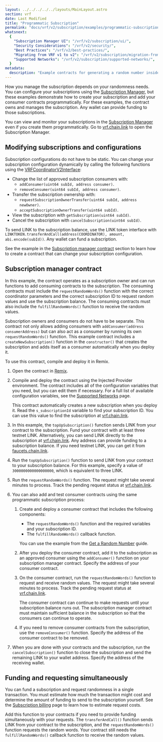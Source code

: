 ```yaml
---
layout: ../../../../../layouts/MainLayout.astro
section: vrf
date: Last Modified
title: "Programmatic Subscription"
permalink: "docs/vrf/v2/subscription/examples/programmatic-subscription/"
whatsnext:
  {
    "Subscription Manager UI": "/vrf/v2/subscription/ui/",
    "Security Considerations": "/vrf/v2/security/",
    "Best Practices": "/vrf/v2/best-practices/",
    "Migrating from VRF v1 to v2": "/vrf/v2/subscription/migration-from-v1/",
    "Supported Networks": "/vrf/v2/subscription/supported-networks/",
  }
metadata:
  description: "Example contracts for generating a random number inside a smart contract using Chainlink VRF v2."
---
```



<VrfCommon callout="subscription" />

How you manage the subscription depends on your randomness needs. You can configure your subscriptions using the [Subscription Manager](/vrf/v2/subscription/ui/), but these examples demonstrate how to create your subscription and add your consumer contracts programmatically. For these examples, the contract owns and manages the subscription. Any wallet can provide funding to those subscriptions.

You can view and monitor your subscriptions in the [Subscription Manager](/vrf/v2/subscription/ui/) even if you create them programmatically. Go to [vrf.chain.link](https://vrf.chain.link) to open the Subscription Manager.

## Modifying subscriptions and configurations

Subscription configurations do not have to be static. You can change your subscription configuration dynamically by calling the following functions using the [VRFCoordinatorV2Interface](https://github.com/smartcontractkit/chainlink/blob/develop/contracts/src/v0.8/interfaces/VRFCoordinatorV2Interface.sol):

- Change the list of approved subscription consumers with:
  - `addConsumer(uint64 subId, address consumer)`.
  - `removeConsumer(uint64 subId, address consumer)`.
- Transfer the subscription ownership with:
  - `requestSubscriptionOwnerTransfer(uint64 subId, address newOwner)`.
  - `acceptSubscriptionOwnerTransfer(uint64 subId)`.
- View the subscription with `getSubscription(uint64 subId)`.
- Cancel the subscription with `cancelSubscription(uint64 subId)`.

To send LINK to the subscription balance, use the LINK token interface with `LINKTOKEN.transferAndCall(address(COORDINATOR), amount, abi.encode(subId))`. Any wallet can fund a subscription.

See the example in the [Subscription manager contract](#subscription-manager-contract) section to learn how to create a contract that can change your subscription configuration.

## Subscription manager contract

In this example, the contract operates as a subscription owner and can run functions to add consuming contracts to the subscription. The consuming contracts must include the `requestRandomWords()` function with the correct coordinator parameters and the correct subscription ID to request random values and use the subscription balance. The consuming contracts must also include the `fulfillRandomWords()` function to receive the random values.

Subscription owners and consumers do not have to be separate. This contract not only allows adding consumers with `addConsumer(address consumerAddress)` but can also act as a consumer by running its own `requestRandomWords()` function. This example contract includes a `createNewSubscription()` function in the `constructor()` that creates the subscription and adds itself as a consumer automatically when you deploy it.

<CodeSample src="samples/VRF/VRFv2SubscriptionManager.sol" />

To use this contract, compile and deploy it in Remix.

1. Open the contract in [Remix](https://remix.ethereum.org/#url=https://docs.chain.link/samples/VRF/VRFv2SubscriptionManager.sol).

1. Compile and deploy the contract using the Injected Provider environment. The contract includes all of the configuration variables that you need, but you can edit them if necessary. For a full list of available configuration variables, see the [Supported Networks](/vrf/v2/subscription/supported-networks/) page.

   This contract automatically creates a new subscription when you deploy it. Read the `s_subscriptionId` variable to find your subscription ID. You can use this value to find the subscription at [vrf.chain.link](https://vrf.chain.link).

1. In this example, the `topUpSubscription()` function sends LINK from your contract to the subscription. Fund your contract with at least three testnet LINK. Alternatively, you can send LINK directly to the subscription at [vrf.chain.link](https://vrf.chain.link). Any address can provide funding to a subscription balance. If you need testnet LINK, you can get it from [faucets.chain.link](https://faucets.chain.link/sepolia/).

1. Run the `topUpSubscription()` function to send LINK from your contract to your subscription balance. For this example, specify a value of `3000000000000000000`, which is equivalent to three LINK.

1. Run the `requestRandomWords()` function. The request might take several minutes to process. Track the pending request status at [vrf.chain.link](https://vrf.chain.link).

1. You can also add and test consumer contracts using the same programmatic subscription process:

   1. Create and deploy a consumer contract that includes the following components:

      - The `requestRandomWords()` function and the required variables and your subscription ID.
      - The `fulfillRandomWords()` callback function.

      You can use the example from the [Get a Random Number](/vrf/v2/subscription/examples/get-a-random-number/#analyzing-the-contract) guide.

   1. After you deploy the consumer contract, add it to the subscription as an approved consumer using the `addConsumer()` function on your subscription manager contract. Specify the address of your consumer contract.

   1. On the consumer contract, run the `requestRandomWords()` function to request and receive random values. The request might take several minutes to process. Track the pending request status at [vrf.chain.link](https://vrf.chain.link).

      The consumer contract can continue to make requests until your subscription balance runs out. The subscription manager contract must maintain sufficient balance in the subscription so that the consumers can continue to operate.

   1. If you need to remove consumer contracts from the subscription, use the `removeConsumer()` function. Specify the address of the consumer contract to be removed.

1. When you are done with your contracts and the subscription, run the `cancelSubscription()` function to close the subscription and send the remaining LINK to your wallet address. Specify the address of the receiving wallet.

## Funding and requesting simultaneously

You can fund a subscription and request randomness in a single transaction. You must estimate how much the transaction might cost and determine the amount of funding to send to the subscription yourself. See the [Subscription billing](/vrf/v2/subscription/#subscription-limits) page to learn how to estimate request costs.

<CodeSample src="snippets/VRF/VRFv2FundAndRequestFunction.sol" />

Add this function to your contracts if you need to provide funding simultaneously with your requests. The `transferAndCall()` function sends LINK from your contract to the subscription, and the `requestRandomWords()` function requests the random words. Your contract still needs the `fulfillRandomWords()` callback function to receive the random values.
